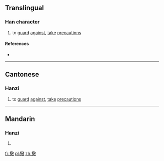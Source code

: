 ==Translingual==

===Han character===
{{Han char|rn=64|rad=手|as=13|sn=16|four=58040|canj=QTRK|ids=⿰扌敬}}

# {{lb|zh|Cantonese}} to [[guard]] [[against]], [[take]] [[precaution]]s

====References====
* {{Han ref|kx=0458.180|dkj=12809|dj=0807.070|hdz=31954.030|uh=64CF|ud=25807|bh=E9A7|bd=59815}}

----

==Cantonese==

===Hanzi===
{{yue-hanzi|jyut=[[geng6]], [[king4]]|y=geng6, king4}}

# to [[guard]] [[against]], [[take]] [[precaution]]s

----

==Mandarin==

===Hanzi===
{{cmn-hanzi|pin=[[qíng]] ([[qing2]]), [[jìng]] ([[jing4]])|wg=ch'ing<sup>2</sup>, ching<sup>4</sup>}}

# {{defn|lang=cmn|sort=手13}}

[[fr:擏]]
[[pl:擏]]
[[zh:擏]]